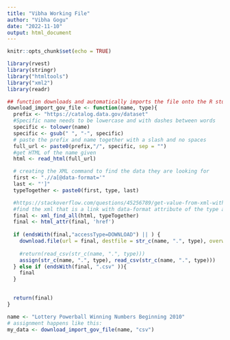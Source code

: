 ```yaml
---
title: "Vibha Working File"
author: "Vibha Gogu"
date: "2022-11-10"
output: html_document
---
```


```r
knitr::opts_chunk$set(echo = TRUE)
```

```r
library(rvest)
library(stringr)
library("htmltools")
library("xml2")
library(readr)
```

```r
## function downloads and automatically imports the file onto the R studio environment
download_import_gov_file <- function(name, type){
  prefix <- "https://catalog.data.gov/dataset"
  #Specific name needs to be lowercase and with dashes between words
  specific <- tolower(name)
  specific <- gsub(" ", "-", specific)
  # paste the prefix and name together with a slash and no spaces
  full_url <- paste0(prefix,"/", specific, sep = "")
  #get HTML of the name given
  html <- read_html(full_url)

  # creating the XML command to find the data they are looking for
  first <- ".//a[@data-format='"
  last <- "']"
  typeTogether <- paste0(first, type, last)

  #https://stackoverflow.com/questions/45256789/get-value-from-xml-with-r-by-attribute
  #find the xml that is a link with data-format attribute of the type asked
  final <- xml_find_all(html, typeTogether)
  final <- html_attr(final, 'href')
  
  if (endsWith(final,"accessType=DOWNLOAD") || ) {
    download.file(url = final, destfile = str_c(name, ".", type), overwrite = T)
  
    #return(read_csv(str_c(name, ".", type)))
    assign(str_c(name, ".", type), read_csv(str_c(name, ".", type)))
  } else if (endsWith(final, ".csv" )){
    final
  }

  
  return(final)
}
```

```r
name <- "Lottery Powerball Winning Numbers Beginning 2010"
# assignment happens like this:
my_data <- download_import_gov_file(name, "csv")
```
